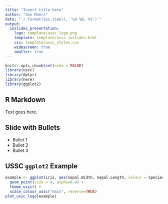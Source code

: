 ```yaml
---
title: "Insert title here"
author: "Zoe Meers"
date: "`r format(Sys.time(), '%d %B, %Y')`"
output: 
  ioslides_presentation:
    logo: template/ussc_logo.png
    template: template/ussc_ioslides.html
    css: template/ussc_styles.css
    widescreen: true
    smaller: true
---
```


```r
knitr::opts_chunk$set(echo = FALSE)
library(ussc)
library(dplyr)
library(here)
library(ggplot2)
```


## R Markdown

Text goes here.

## Slide with Bullets

- Bullet 1
- Bullet 2
- Bullet 3

## USSC `ggplot2` Example

```r
example <- ggplot(iris, aes(Sepal.Width, Sepal.Length, colour = Species)) + 
  geom_point(size = 4, alpha=0.4) +  
  theme_ussc() + 
  scale_colour_ussc("main", reverse=TRUE) 
plot_ussc_logo(example)
```
